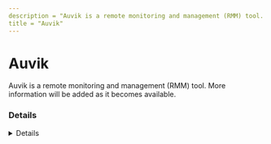 ```yaml
---
description = "Auvik is a remote monitoring and management (RMM) tool. More information will be added as it becomes available."
title = "Auvik"
---
```




# Auvik

Auvik is a remote monitoring and management (RMM) tool. More information will be added as it becomes available.

### Details
<Details author={""}
         category={""}
         created={""}
         website={""}
         lastModified={"2/7/2024"}
         privileges={""}
         free={ false }
         verification={ false }
/>

#### Installation Paths
<Card code={ ["auvik.engine.exe", "auvik.agent.exe"] }/>





### Forensic Artifacts




#### Network Artifacts
<EuiSpacer size="xl"/>
<NetworkArtifactsTable data={ [{"Description": "Known remote domains", "Domains": ["*.my.auvik.com", "*.auvik.com", "auvik.com"], "Ports": []}] }/>




### Detections
- Detects potential network activity of Auvik RMM tool
  - [Sigma Rule](https://github.com/magicsword-io/LOLRMM/blob/main/detections/sigma/auvik_network_sigma.yml)
- Detects potential processes activity of Auvik RMM tool
  - [Sigma Rule](https://github.com/magicsword-io/LOLRMM/blob/main/detections/sigma/auvik_processes_sigma.yml)

### References
- [https://support.auvik.com/hc/en-us/articles/204315700-What-protocols-and-ports-does-the-Auvik-collector-use](https://support.auvik.com/hc/en-us/articles/204315700-What-protocols-and-ports-does-the-Auvik-collector-use)

